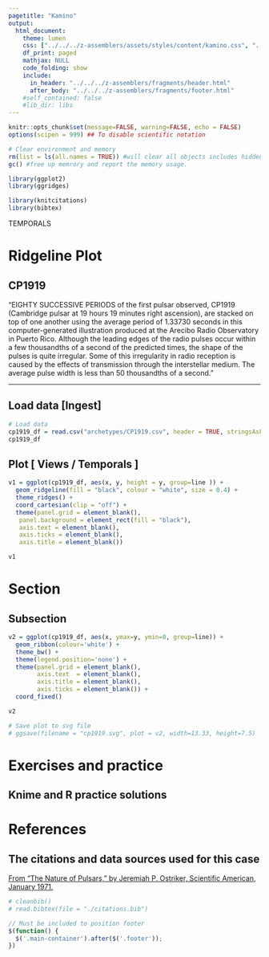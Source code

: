```yaml
---
pagetitle: "Kamino"
output: 
  html_document:
    theme: lumen
    css: ["../../../z-assemblers/assets/styles/content/kamino.css", "../../../z-assemblers/assets/icons/line-awesome/css/line-awesome.css"]
    df_print: paged
    mathjax: NULL
    code_folding: show
    include:
      in_header: "../../../z-assemblers/fragments/header.html"
      after_body: "../../../z-assemblers/fragments/footer.html"
    #self_contained: false
    #lib_dir: libs
---
```


```r

knitr::opts_chunk$set(message=FALSE, warning=FALSE, echo = FALSE)
options(scipen = 999) ## To disable scientific notation

# Clear environment and memory
rm(list = ls(all.names = TRUE)) #will clear all objects includes hidden objects.
gc() #free up memrory and report the memory usage.

library(ggplot2)
library(ggridges)

library(knitcitations)
library(bibtex)

```

<div class="activity">
TEMPORALS
</div>

# Ridgeline Plot
## CP1919

"EIGHTY SUCCESSIVE PERIODS of the first pulsar observed, CP1919 (Cambridge pulsar at 19 hours 19 minutes right ascension), are stacked on top of one another using the average period of 1.33730 seconds in this computer-generated illustration produced at the Arecibo Radio Observatory in Puerto Rico. Although the leading edges of the radio pulses occur within a few thousandths of a second of the predicted times, the shape of the pulses is quite irregular. Some of this irregularity in radio reception is caused by the effects of transmission through the interstellar medium. The average pulse width is less than 50 thousandths of a second."



***

## Load data [Ingest]

```r

# Load data
cp1919_df = read.csv("archetypes/CP1919.csv", header = TRUE, stringsAsFactors = TRUE)  # read text file
cp1919_df

```

## Plot [ Views / Temporals ]

```r

v1 = ggplot(cp1919_df, aes(x, y, height = y, group=line )) +
  geom_ridgeline(fill = "black", colour = "white", size = 0.4) +
  theme_ridges() +
  coord_cartesian(clip = "off") +
  theme(panel.grid = element_blank(),
   panel.background = element_rect(fill = "black"),
   axis.text = element_blank(),
   axis.ticks = element_blank(),
   axis.title = element_blank())

v1

```

# Section
## Subsection

```r

v2 = ggplot(cp1919_df, aes(x, ymax=y, ymin=0, group=line)) +
  geom_ribbon(colour='white') +
  theme_bw() +
  theme(legend.position='none') + 
  theme(panel.grid = element_blank(),
        axis.text  = element_blank(),
        axis.title = element_blank(),
        axis.ticks = element_blank()) + 
  coord_fixed()

v2

```



```r

# Save plot to svg file
# ggsave(filename = "cp1919.svg", plot = v2, width=13.33, height=7.5)

```



# Exercises and practice
## Knime and R practice solutions



# References
## The citations and data sources used for this case

<a href="https://blogs.scientificamerican.com/sa-visual/pop-culture-pulsar-origin-story-of-joy-division-s-unknown-pleasures-album-cover-video/">From "The Nature of Pulsars," by Jeremiah P. Ostriker, Scientific American, January 1971.</a>

```r

# cleanbib()
# read.bibtex(file = "./citations.bib")

```



```js

// Must be included to position footer
$(function() {
  $('.main-container').after($('.footer'));
})

```



